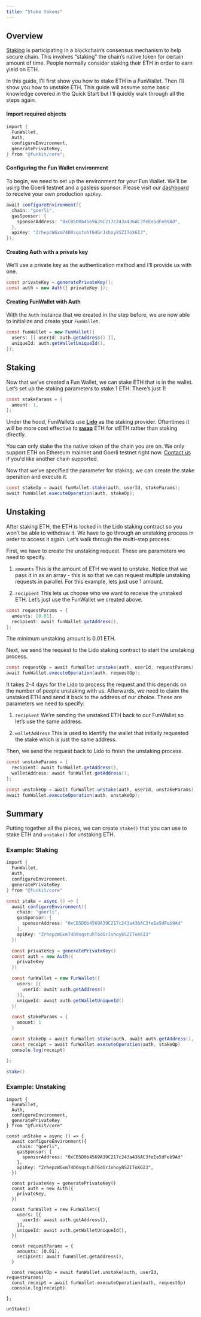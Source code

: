 ```yaml
---
title: "Stake tokens"
---
```


## Overview

[Staking](https://ethereum.org/en/staking/) is participating in a blockchain’s consensus mechanism to help secure chain. This involves “staking” the chain’s native token for certain amount of time. People normally consider staking their ETH in order to earn yield on ETH.

In this guide, I’ll first show you how to stake ETH in a FunWallet. Then I’ll show you how to unstake ETH. This guide will assume some basic knowledge covered in the Quick Start but I’ll quickly walk through all the steps again.

#### Import required objects

```cs
import {
  FunWallet,
  Auth,
  configureEnvironment,
  generatePrivateKey,
} from "@funkit/core";
```

#### Configuring the Fun Wallet environment

To begin, we need to set up the environment for your Fun Wallet. We’ll be using the Goerli testnet and a gasless sponsor. Please visit our [dashboard](https://app.fun.xyz) to receive your own production `apiKey`.

```cs
await configureEnvironment({
  chain: "goerli",
  gasSponsor: {
    sponsorAddress: "0xCB5D0b4569A39C217c243a436AC3feEe5dFeb9Ad",
  },
  apiKey: "ZrhepzWGxm74D0sqstuhT6dGrJxhoy8SZIToX6I3",
});
```

#### Creating Auth with a private key

We’ll use a private key as the authentication method and I’ll provide us with one.

```cs
const privateKey = generatePrivateKey();
const auth = new Auth({ privateKey });
```

#### Creating FunWallet with Auth

With the `Auth` instance that we created in the step before, we are now able to initialize and create your `FunWallet`.

```cs
const funWallet = new FunWallet({
  users: [{ userId: auth.getAddress() }],
  uniqueId: auth.getWalletUniqueId(),
});
```

## Staking

Now that we’ve created a Fun Wallet, we can stake ETH that is in the wallet. Let’s set up the staking parameters to stake 1 ETH. There’s just 1!

```cs
const stakeParams = {
  amount: 1,
};
```

Under the hood, FunWallets use [**Lido**](https://lido.fi/) as the staking provider. Oftentimes it will be more cost effective to [**swap**](https://docs.fun.xyz/how-to-guides/execute-transactions/swap-tokens) ETH for stETH rather than staking directly.

You can only stake the the native token of the chain you are on. We only support ETH on Ethereum mainnet and Goerli testnet right now. [Contact us](https://discord.gg/8uRGjbmHe9) if you'd like another chain supported.

Now that we’ve specified the parameter for staking, we can create the stake operation and execute it.

```cs
const stakeOp = await funWallet.stake(auth, userId, stakeParams);
await funWallet.executeOperation(auth, stakeOp);
```

## Unstaking

After staking ETH, the ETH is locked in the Lido staking contract so you won’t be able to withdraw it. We have to go through an unstaking process in order to access it again. Let’s walk through the multi-step process.

First, we have to create the unstaking request. These are parameters we need to specify.

1. `amounts` This is the amount of ETH we want to unstake. Notice that we pass it in as an array - this is so that we can request multiple unstaking requests in parallel. For this example, lets just use 1 amount.

2. `recipient` This lets us choose who we want to receive the unstaked ETH. Let’s just use the FunWallet we created above.

```cs
const requestParams = {
  amounts: [0.01],
  recipient: await funWallet.getAddress(),
};
```

The minimum unstaking amount is 0.01 ETH.

Next, we send the request to the Lido staking contract to start the unstaking process.

```cs
const requestOp = await funWallet.unstake(auth, userId, requestParams);
await funWallet.executeOperation(auth, requestOp);
```

It takes 2-4 days for the Lido to process the request and this depends on the number of people unstaking with us. Afterwards, we need to claim the unstaked ETH and send it back to the address of our choice. These are parameters we need to specify:

1. `recipient` We’re sending the unstaked ETH back to our FunWallet so let’s use the same address.

2. `walletAddress` This is used to identify the wallet that initially requested the stake which is just the same address.

Then, we send the request back to Lido to finish the unstaking process.

```cs
const unstakeParams = {
  recipient: await funWallet.getAddress(),
  walletAddress: await funWallet.getAddress(),
};

const unstakeOp = await funWallet.unstake(auth, userId, unstakeParams);
await funWallet.executeOperation(auth, unstakeOp);
```

## Summary

Putting together all the pieces, we can create `stake()` that you can use to stake ETH and `unstake()` for unstaking ETH.

### Example: Staking

```cs
import {
  FunWallet,
  Auth,
  configureEnvironment,
  generatePrivateKey
} from "@funkit/core"

const stake = async () => {
  await configureEnvironment({
    chain: "goerli",
    gasSponsor: {
      sponsorAddress: "0xCB5D0b4569A39C217c243a436AC3feEe5dFeb9Ad"
    },
    apiKey: "ZrhepzWGxm74D0sqstuhT6dGrJxhoy8SZIToX6I3"
  })

  const privateKey = generatePrivateKey()
  const auth = new Auth({
    privateKey
  })

  const funWallet = new FunWallet({
    users: [{
      userId: await auth.getAddress()
    }],
    uniqueId: await auth.getWalletUniqueId()
  })

  const stakeParams = {
    amount: 1
  }

  const stakeOp = await funWallet.stake(auth, await auth.getAddress(), stakeParams)
  const receipt = await funWallet.executeOperation(auth, stakeOp)
  console.log(receipt)

};

stake()
```

### Example: Unstaking

```
import {
  FunWallet,
  Auth,
  configureEnvironment,
  generatePrivateKey
} from "@funkit/core"

const unStake = async () => {
  await configureEnvironment({
    chain: "goerli",
    gasSponsor: {
      sponsorAddress: "0xCB5D0b4569A39C217c243a436AC3feEe5dFeb9Ad"
    },
    apiKey: "ZrhepzWGxm74D0sqstuhT6dGrJxhoy8SZIToX6I3",
  })

  const privateKey = generatePrivateKey()
  const auth = new Auth({
    privateKey,
  })

  const funWallet = new FunWallet({
    users: [{
      userId: await auth.getAddress(),
    }],
    uniqueId: await auth.getWalletUniqueId(),
  })

  const requestParams = {
    amounts: [0.01],
    recipient: await funWallet.getAddress(),
  }

  const requestOp = await funWallet.unstake(auth, userId, requestParams)
  const receipt = await funWallet.executeOperation(auth, requestOp)
  console.log(receipt)

};

unStake()
```